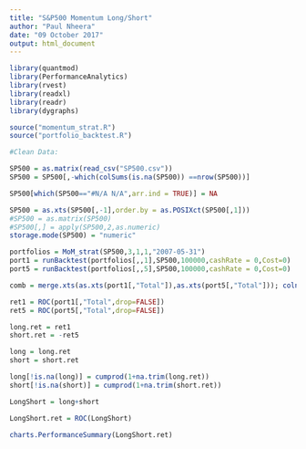```yaml
---
title: "S&P500 Momentum Long/Short"
author: "Paul Nheera"
date: "09 October 2017"
output: html_document
---
```


```r
library(quantmod)
library(PerformanceAnalytics)
library(rvest)
library(readxl)
library(readr)
library(dygraphs)

source("momentum_strat.R")
source("portfolio_backtest.R")
```

```r
#Clean Data:

SP500 = as.matrix(read_csv("SP500.csv"))
SP500 = SP500[,-which(colSums(is.na(SP500)) ==nrow(SP500))]

SP500[which(SP500=="#N/A N/A",arr.ind = TRUE)] = NA

SP500 = as.xts(SP500[,-1],order.by = as.POSIXct(SP500[,1]))
#SP500 = as.matrix(SP500)
#SP500[,] = apply(SP500,2,as.numeric)
storage.mode(SP500) = "numeric"
```


```r
portfolios = MoM_strat(SP500,3,1,1,"2007-05-31")
port1 = runBacktest(portfolios[,,1],SP500,100000,cashRate = 0,Cost=0)
port5 = runBacktest(portfolios[,,5],SP500,100000,cashRate = 0,Cost=0)

comb = merge.xts(as.xts(port1[,"Total"]),as.xts(port5[,"Total"])); colnames(comb) = c("Long","Short")

ret1 = ROC(port1[,"Total",drop=FALSE])
ret5 = ROC(port5[,"Total",drop=FALSE])

long.ret = ret1
short.ret = -ret5

long = long.ret
short = short.ret

long[!is.na(long)] = cumprod(1+na.trim(long.ret))
short[!is.na(short)] = cumprod(1+na.trim(short.ret))

LongShort = long+short

LongShort.ret = ROC(LongShort)

charts.PerformanceSummary(LongShort.ret)
```

